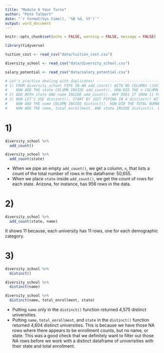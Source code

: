 ```yaml
---
title: "Module 6 Your Turns"
author: "Pete Talbert"
date: "`r format(Sys.time(), '%B %d, %Y')`"
output: word_document
---
```


```r
knitr::opts_chunk$set(echo = FALSE, warning = FALSE, message = FALSE)

library(tidyverse)

tuition_cost <- read_csv("data/tuition_cost.csv")

diversity_school <- read_csv("data/diversity_school.csv")

salary_potential <- read_csv("data/salary_potential.csv")
```

```r
# Let's practice dealing with duplicates! -----------------------------------
# 1) FROM diversity_school PIPE IN AN add_count() WITH NO COLUMNS (JUST AN EMPTY FUNCTION). WHAT DOES IT RETURN?
#    NOW ADD THE state COLUMN INSIDE add_count(). HOW DID THE n COLUMN CHANGE?
# 2) ADD BOTH state AND name INSIDE add_count(). WHY DOES IT SHOW 11 FOR EACH ROW?
# 3) NOW LET'S USE distinct(). START BY JUST PIPING IN A distinct() WITH NO COLUMNS (JUST AN EMPTY FUNCTION). WHAT DOES IT RETURN?
#    NOW ADD THE name COLUMN INSIDE distinct(). HOW DID THE TOTAL NUMBER OF ROWS CHANGE? HOW MANY DISTINCT UNIVERSITIES ARE IN THE DATASET?
#    NOW ADD THE name, total_enrollment, AND state INSIDE distinct(). WHY IS THE TOTAL NUMBER OF ROWS MORE THAN THE PREVIOUS COUNT WHERE WE ONLY HAD name?
```

# 1)

```r
diversity_school %>% 
  add_count()

diversity_school %>% 
  add_count(state)
```

* When we pipe an empty `add_count()`, we get a column, `n`, that lists a count of the total number of rows in the dataframe: 50,655.
* When we place `state` inside `add_count()`, we get the count of rows for each state. Arizona, for instance, has 956 rows in the data.

# 2)

```r
diversity_school %>% 
  add_count(state, name)
```

It shows 11 because, each university has 11 rows, one for each demographic category.

# 3)

```r
diversity_school %>% 
  distinct()

diversity_school %>% 
  distinct(name)

diversity_school %>% 
  distinct(name, total_enrollment, state)
```

* Putting `name` only in the `distinct()` function returned 4,575 distinct universities.
* Putting `name`, `total_enrollment`, and `state` in the `distinct()` function returned 4,604 distinct universities. This is because we have those NA rows where there appears to be enrollment counts, but no name, or state. This was a good check that we definitely want to filter out those NA rows before we work with a distinct dataframe of univerisities with their state and total enrollment.
